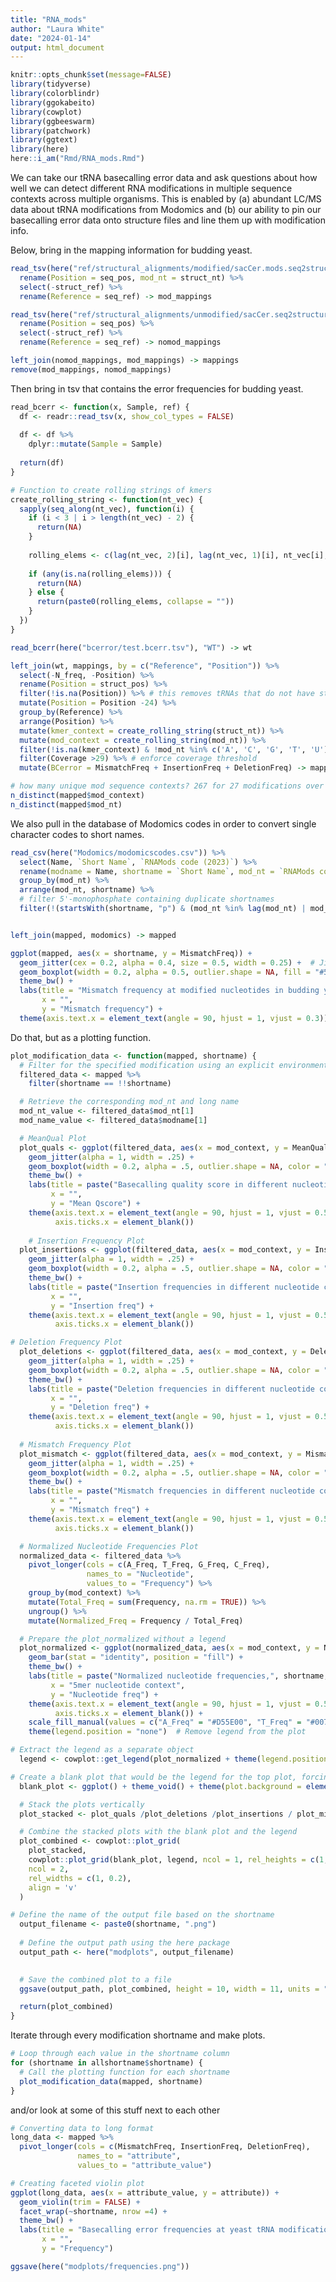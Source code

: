 ```yaml
---
title: "RNA_mods"
author: "Laura White"
date: "2024-01-14"
output: html_document
---
```

```r
knitr::opts_chunk$set(message=FALSE)
library(tidyverse)
library(colorblindr)
library(ggokabeito)
library(cowplot)
library(ggbeeswarm)
library(patchwork)
library(ggtext)
library(here)
here::i_am("Rmd/RNA_mods.Rmd")
```
We can take our tRNA basecalling error data and ask questions about how well we can detect different RNA modifications in multiple sequence contexts across multiple organisms. This is enabled by (a) abundant LC/MS data about tRNA modifications from Modomics and (b) our ability to pin our basecalling error data onto structure files and line them up with modification info.

Below, bring in the mapping information for budding yeast.
```r
read_tsv(here("ref/structural_alignments/modified/sacCer.mods.seq2structure.tsv")) %>%
  rename(Position = seq_pos, mod_nt = struct_nt) %>%
  select(-struct_ref) %>%
  rename(Reference = seq_ref) -> mod_mappings

read_tsv(here("ref/structural_alignments/unmodified/sacCer.seq2structure.tsv")) %>%
  rename(Position = seq_pos) %>%
  select(-struct_ref) %>%
  rename(Reference = seq_ref) -> nomod_mappings

left_join(nomod_mappings, mod_mappings) -> mappings
remove(mod_mappings, nomod_mappings)
```
Then bring in tsv that contains the error frequencies for budding yeast.
```r
read_bcerr <- function(x, Sample, ref) {
  df <- readr::read_tsv(x, show_col_types = FALSE)
  
  df <- df %>%
    dplyr::mutate(Sample = Sample)
  
  return(df)
}

# Function to create rolling strings of kmers
create_rolling_string <- function(nt_vec) {
  sapply(seq_along(nt_vec), function(i) {
    if (i < 3 | i > length(nt_vec) - 2) {
      return(NA)
    }
    
    rolling_elems <- c(lag(nt_vec, 2)[i], lag(nt_vec, 1)[i], nt_vec[i], lead(nt_vec, 1)[i], lead(nt_vec, 2)[i])
    
    if (any(is.na(rolling_elems))) {
      return(NA)
    } else {
      return(paste0(rolling_elems, collapse = ""))
    }
  })
}

read_bcerr(here("bcerror/test.bcerr.tsv"), "WT") -> wt

left_join(wt, mappings, by = c("Reference", "Position")) %>%
  select(-N_freq, -Position) %>%
  rename(Position = struct_pos) %>%
  filter(!is.na(Position)) %>% # this removes tRNAs that do not have structural info in the mappings df
  mutate(Position = Position -24) %>%
  group_by(Reference) %>%
  arrange(Position) %>%
  mutate(kmer_context = create_rolling_string(struct_nt)) %>%
  mutate(mod_context = create_rolling_string(mod_nt)) %>%
  filter(!is.na(kmer_context) & !mod_nt %in% c('A', 'C', 'G', 'T', 'U')) %>% # only keep positions with modifications
  filter(Coverage >29) %>% # enforce coverage threshold
  mutate(BCerror = MismatchFreq + InsertionFreq + DeletionFreq) -> mapped 

# how many unique mod sequence contexts? 267 for 27 modifications over almost 3k tRNA sites.
n_distinct(mapped$mod_context)
n_distinct(mapped$mod_nt)
```

We also pull in the database of Modomics codes in order to convert single character codes to short names.
```r
read_csv(here("Modomics/modomicscodes.csv")) %>%
  select(Name, `Short Name`, `RNAMods code (2023)`) %>%
  rename(modname = Name, shortname = `Short Name`, mod_nt = `RNAMods code (2023)`) %>%
  group_by(mod_nt) %>%
  arrange(mod_nt, shortname) %>%
  # filter 5'-monophosphate containing duplicate shortnames
  filter(!(startsWith(shortname, "p") & (mod_nt %in% lag(mod_nt) | mod_nt %in% lead(mod_nt)))) -> modomics


left_join(mapped, modomics) -> mapped
```

```r
ggplot(mapped, aes(x = shortname, y = MismatchFreq)) +
  geom_jitter(cex = 0.2, alpha = 0.4, size = 0.5, width = 0.25) +  # Jitter plot
  geom_boxplot(width = 0.2, alpha = 0.5, outlier.shape = NA, fill = "#56B4E9") +
  theme_bw() +
  labs(title = "Mismatch frequency at modified nucleotides in budding yeast tRNAs",
       x = "",
       y = "Mismatch frequency") +
  theme(axis.text.x = element_text(angle = 90, hjust = 1, vjust = 0.3))

```

Do that, but as a plotting function.
```r
plot_modification_data <- function(mapped, shortname) {
  # Filter for the specified modification using an explicit environment
  filtered_data <- mapped %>%
    filter(shortname == !!shortname)

  # Retrieve the corresponding mod_nt and long name
  mod_nt_value <- filtered_data$mod_nt[1]
  mod_name_value <- filtered_data$modname[1]

  # MeanQual Plot
  plot_quals <- ggplot(filtered_data, aes(x = mod_context, y = MeanQual)) +
    geom_jitter(alpha = 1, width = .25) +
    geom_boxplot(width = 0.2, alpha = .5, outlier.shape = NA, color = "#009E73") +
    theme_bw() +
    labs(title = paste("Basecalling quality score in different nucleotide contexts,", shortname, "/", mod_nt_value, "/", mod_name_value),
         x = "",
         y = "Mean Qscore") +
    theme(axis.text.x = element_text(angle = 90, hjust = 1, vjust = 0.5, margin = margin(2, 0, 2, 0), size = 10),
          axis.ticks.x = element_blank())
  
    # Insertion Frequency Plot
  plot_insertions <- ggplot(filtered_data, aes(x = mod_context, y = InsertionFreq)) +
    geom_jitter(alpha = 1, width = .25) +
    geom_boxplot(width = 0.2, alpha = .5, outlier.shape = NA, color = "#009E73") +
    theme_bw() +
    labs(title = paste("Insertion frequencies in different nucleotide contexts,", shortname, "/", mod_nt_value, "/", mod_name_value),
         x = "",
         y = "Insertion freq") +
    theme(axis.text.x = element_text(angle = 90, hjust = 1, vjust = 0.5, margin = margin(2, 0, 2, 0), size = 10),
          axis.ticks.x = element_blank())

# Deletion Frequency Plot
  plot_deletions <- ggplot(filtered_data, aes(x = mod_context, y = DeletionFreq)) +
    geom_jitter(alpha = 1, width = .25) +
    geom_boxplot(width = 0.2, alpha = .5, outlier.shape = NA, color = "#009E73") +
    theme_bw() +
    labs(title = paste("Deletion frequencies in different nucleotide contexts,", shortname, "/", mod_nt_value, "/", mod_name_value),
         x = "",
         y = "Deletion freq") +
    theme(axis.text.x = element_text(angle = 90, hjust = 1, vjust = 0.5, margin = margin(2, 0, 2, 0), size = 10),
          axis.ticks.x = element_blank())
  
  # Mismatch Frequency Plot
  plot_mismatch <- ggplot(filtered_data, aes(x = mod_context, y = MismatchFreq)) +
    geom_jitter(alpha = 1, width = .25) +
    geom_boxplot(width = 0.2, alpha = .5, outlier.shape = NA, color = "#009E73") +
    theme_bw() +
    labs(title = paste("Mismatch frequencies in different nucleotide contexts,", shortname, "/", mod_nt_value, "/", mod_name_value),
         x = "",
         y = "Mismatch freq") +
    theme(axis.text.x = element_text(angle = 90, hjust = 1, vjust = 0.5, margin = margin(2, 0, 2, 0), size = 10),
          axis.ticks.x = element_blank())

  # Normalized Nucleotide Frequencies Plot
  normalized_data <- filtered_data %>%
    pivot_longer(cols = c(A_Freq, T_Freq, G_Freq, C_Freq), 
                 names_to = "Nucleotide", 
                 values_to = "Frequency") %>%
    group_by(mod_context) %>%
    mutate(Total_Freq = sum(Frequency, na.rm = TRUE)) %>%
    ungroup() %>%
    mutate(Normalized_Freq = Frequency / Total_Freq)

  # Prepare the plot_normalized without a legend
  plot_normalized <- ggplot(normalized_data, aes(x = mod_context, y = Normalized_Freq, fill = Nucleotide)) +
    geom_bar(stat = "identity", position = "fill") +
    theme_bw() +
    labs(title = paste("Normalized nucleotide frequencies,", shortname, "/", mod_nt_value, "/", mod_name_value),
         x = "5mer nucleotide context",
         y = "Nucleotide freq") +
    theme(axis.text.x = element_text(angle = 90, hjust = 1, vjust = 0.5, margin = margin(2, 0, 2, 0), size = 10),
          axis.ticks.x = element_blank()) +
    scale_fill_manual(values = c("A_Freq" = "#D55E00", "T_Freq" = "#0072B2", "G_Freq" = "#009E73", "C_Freq" = "#F0E442")) +
    theme(legend.position = "none")  # Remove legend from the plot

# Extract the legend as a separate object
  legend <- cowplot::get_legend(plot_normalized + theme(legend.position = "right"))

# Create a blank plot that would be the legend for the top plot, forcing the legend to align with the bottom plot
  blank_plot <- ggplot() + theme_void() + theme(plot.background = element_rect(fill = "transparent", colour = NA))

  # Stack the plots vertically
  plot_stacked <- plot_quals /plot_deletions /plot_insertions / plot_mismatch / plot_normalized

  # Combine the stacked plots with the blank plot and the legend
  plot_combined <- cowplot::plot_grid(
    plot_stacked, 
    cowplot::plot_grid(blank_plot, legend, ncol = 1, rel_heights = c(1, 1)),
    ncol = 2, 
    rel_widths = c(1, 0.2),
    align = 'v'
  )

# Define the name of the output file based on the shortname
  output_filename <- paste0(shortname, ".png")
  
  # Define the output path using the here package
  output_path <- here("modplots", output_filename)

  
  # Save the combined plot to a file
  ggsave(output_path, plot_combined, height = 10, width = 11, units = "in")

  return(plot_combined)
}
```
Iterate through every modification shortname and make plots.
```r
# Loop through each value in the shortname column
for (shortname in allshortname$shortname) {
  # Call the plotting function for each shortname
  plot_modification_data(mapped, shortname)
}
```



and/or look at some of this stuff next to each other

```r
# Converting data to long format
long_data <- mapped %>%
  pivot_longer(cols = c(MismatchFreq, InsertionFreq, DeletionFreq), 
               names_to = "attribute", 
               values_to = "attribute_value")

# Creating faceted violin plot
ggplot(long_data, aes(x = attribute_value, y = attribute)) +
  geom_violin(trim = FALSE) +
  facet_wrap(~shortname, nrow =4) +
  theme_bw() +
  labs(title = "Basecalling error frequencies at yeast tRNA modifications",
       x = "",
       y = "Frequency")

ggsave(here("modplots/frequencies.png"))

```

